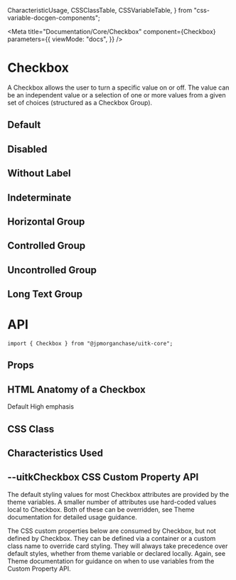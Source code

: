   CharacteristicUsage,
  CSSClassTable,
  CSSVariableTable,
} from "css-variable-docgen-components";

<Meta
  title="Documentation/Core/Checkbox"
  component={Checkbox}
  parameters={{
    viewMode: "docs",
  }}
/>

# Checkbox

A Checkbox allows the user to turn a specific value on or off. The value can be an independent value or a selection of one or more values from a given set of choices (structured as a Checkbox Group).

## Default

<Canvas>
  <Story id="core-checkbox--default" />
</Canvas>

## Disabled

<Canvas>
  <Story id="core-checkbox--disabled" />
</Canvas>

## Without Label

<Canvas>
  <Story id="core-checkbox--without-label" />
</Canvas>

## Indeterminate

<Canvas>
  <Story id="core-checkbox--indeterminate" />
</Canvas>

## Horizontal Group

<Canvas>
  <Story id="core-checkbox--horizontal-group" />
</Canvas>

## Controlled Group

<Canvas>
  <Story id="core-checkbox--controlled-group" />
</Canvas>

## Uncontrolled Group

<Canvas>
  <Story id="core-checkbox--uncontrolled-group" />
</Canvas>

## Long Text Group

<Canvas>
  <Story id="core-checkbox--long-text-group" />
</Canvas>

# API

```
import { Checkbox } from "@jpmorganchase/uitk-core";
```

## Props

<ArgsTable of={Checkbox} />

## HTML Anatomy of a Checkbox

<Canvas>
  <ComponentAnatomy>
    <Checkbox aria-label="Default Checkbox">Default</Checkbox>
  </ComponentAnatomy>
  <ComponentAnatomy>
    <Checkbox
      aria-label="Checkbox with high emphasis"
      className="uitkEmphasisHigh"
    >
      High emphasis
    </Checkbox>
  </ComponentAnatomy>
</Canvas>

## CSS Class

<CSSClassTable of={Checkbox} />

## Characteristics Used

<CharacteristicUsage of={Checkbox} />

## --uitkCheckbox CSS Custom Property API

The default styling values for most Checkbox attributes are provided by the theme variables. A smaller number of attributes
use hard-coded values local to Checkbox. Both of these can be overridden, see Theme documentation for detailed usage guidance.

The CSS custom properties below are consumed by Checkbox, but not defined by Checkbox. They can be defined via a container or
a custom class name to override card styling. They will always take precedence over default styles, whether from theme variable
or declared locally. Again, see Theme documentation for guidance on when to use variables from the Custom Property API.

<CSSVariableTable of={Checkbox} />
